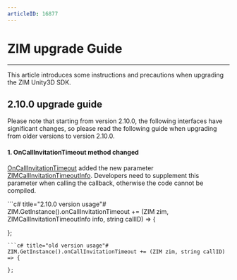 ```yaml
---
articleID: 16877
---
```

# ZIM upgrade Guide

- - -


This article introduces some instructions and precautions when upgrading the ZIM Unity3D SDK.

## 2.10.0 upgrade guide


<Warning title="Warning">

Please note that starting from version 2.10.0, the following interfaces have significant changes, so please read the following guide when upgrading from older versions to version 2.10.0.
</Warning>

#### 1. OnCallInvitationTimeout method changed


[OnCallInvitationTimeout](@OnCallInvitationTimeout) added the new parameter [ZIMCallInvitationTimeoutInfo](@-ZIMCallInvitationTimeoutInfo). Developers need to supplement this parameter when calling the callback, otherwise the code cannot be compiled.

<CodeGroup>
```c# title="2.10.0 version usage"#
  ZIM.GetInstance().onCallInvitationTimeout += (ZIM zim, ZIMCallInvitationTimeoutInfo info, string callID) => {

  };
  ```
```c# title="old version usage"#
  ZIM.GetInstance().onCallInvitationTimeout += (ZIM zim, string callID) => {

  };
  ```
</CodeGroup>